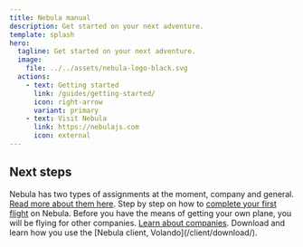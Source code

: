 ```yaml
---
title: Nebula manual
description: Get started on your next adventure.
template: splash
hero:
  tagline: Get started on your next adventure.
  image:
    file: ../../assets/nebula-logo-black.svg
  actions:
    - text: Getting started
      link: /guides/getting-started/
      icon: right-arrow
      variant: primary
    - text: Visit Nebula
      link: https://nebulajs.com
      icon: external
---
```



## Next steps

<CardGrid>
  
  <Card title='Assignments' icon='pencil'>
    Nebula has two types of assignments at the moment, company and general. <a href="/assignments/types/">Read more about them here</a>.
  </Card>
  
  <Card title='Your first flight' icon='add-document'>
    Step by step on how to <a href="/flying/">complete your first flight</a> on Nebula.
  </Card>
  <Card title='Companies' icon='setting'>
    Before you have the means of getting your own plane, you will be flying for other companies. <a href="/companies/">Learn about companies</a>.
  </Card>
  <Card title='MSFS client' icon='open-book'>
    Download and learn how you use the [Nebula client, Volando](/client/download/).
  </Card>
</CardGrid>
